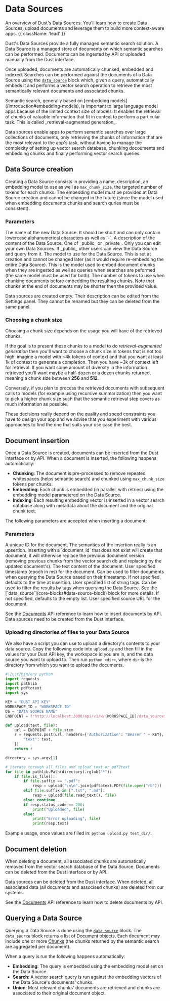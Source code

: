 
# Data Sources

An overview of Dust's Data Sources. You'll learn how to create Data Sources, upload documents and
leverage them to build more context-aware apps. {{ className: 'lead' }}

Dust's Data Sources provide a fully managed semantic search solution. A Data Source is a managed
store of documents on which semantic searches can be performed. Documents can be ingested by API or
uploaded manually from the Dust interface.

Once uploaded, documents are automatically chunked, embedded and indexed. Searches can be performed
against the documents of a Data Source using the [`data_source`](core-blocks#data-source-block)
block which, given a query, automatically embeds it and performs a vector search operation to
retrieve the most semantically relevant documents and associated chunks.

<Note>
  Semantic search, generally based on [embedding
  models](/introduction#embedding-models), is important to large language model
  apps because of the limited context size of models. It enables the retrieval
  of chunks of valuable information that fit in context to perform a particular
  task. This is called _retrieval-augmented generation_.
</Note>

Data sources enable apps to perform semantic searches over large collections of documents, only
retrieving the chunks of information that are the most relevant to the app's task, without having to
manage the complexity of setting up vector search database, chunking docouments and embedding chunks
and finally performing vector search queries.

## Data Source creation

Creating a Data Source consists in providing a name, description, an embedding model to use as well
as `max_chunk_size`, the targeted number of tokens for each chunks. The embedding model must be
provided at Data Source creation and cannot be changed in the future (since the model used when
embedding documents chunks and search quries must be consistent).

### Parameters

<Properties>
  <Property name="name" type="string">
    The name of the new Data Source. It should be short and can only contain
    lowercase alphanumerical characters as well as `-`.
  </Property>
  <Property name="description" type="optional string">
    A description of the content of the Data Source.
  </Property>
  <Property name="visibility" type="string">
    One of _public_ or _private_. Only you can edit your own Data Sources. If
    _public_ other users can view the Data Source and query from it.
  </Property>
  <Property name="embedded" type="model">
    The model to use for the Data Source. This is set at creation and cannot be
    changed later (as it would require re-embedding the entire Data Source).
    This is the model used to embed document chunks when they are ingested as
    well as queries when searches are peformed (the same model must be used for
    both).
  </Property>
  <Property name="max_chunk_size" type="integer">
    The number of tokens to use when chunking documents before embedding the
    resulting chunks. Note that chunks at the end of documents may be shorter
    then the provided value.
  </Property>
</Properties>

Data sources are created empty. Their description can be edited from the Settings panel. They cannot
be renamed but they can be deleted from the same panel.

### Choosing a chunk size

Choosing a chunk size depends on the usage you will have of the retrieved chunks.

If the goal is to present these chunks to a model to do _retrieval-augmented generation_ then you'll
want to choose a chunk size in tokens that is not too high: imagine a model with ~4k tokens of
context and that you want at least 1k of context to generate a completion. Then you have ~3k of
context left for retrieval. If you want some amount of diversity in the information retrieved you'll
want maybe a half-dozen or a dozen chunks returned, meaning a chunk size between **256** and
**512**.

Conversely, if you plan to process the retrieved documents with subsequent calls to models (for
example using recursive summarization) then you want to pick a higher chunk size such that
the semantic retrieval step covers as much information as possible.

These decisions really depend on the quality and speed constraints you have to design your app and
we advise that you experiment with various approaches to find the one that suits your use case the
best.

## Document insertion

Once a Data Source is created, documents can be inserted from the Dust interface or by API. When
a document is inserted, the following happens automatically:

- **Chunking**: The document is pre-processed to remove repeated whitespaces (helps semantic search)
  and chunked using `max_chunk_size` tokens per chunks.
- **Embedding**: Each chunk is embedded (in parallel, with retries) using the embedding model
  parametered on the Data Source.
- **Indexing**: Each resulting embedding vector is inserted in a vector search database along with
  metadata about the document and the original chunk text.

The following parameters are accepted when inserting a document:

### Parameters

<Properties>
  <Property name="document_id" type="string">
    A unique ID for the document. The semantics of the insertion really is an
    upsertion. Inserting with a `document_id` that does not exist will create
    that document, it will otherwise replace the previous document version
    (removing previous chunks from the vector search db and replacing by the
    updated document's).
  </Property>
  <Property name="text" type="string">
    The text content of the document.
  </Property>
  <Property name="timestamp" type="optional integer">
    User specified timestamp (epoch in ms) for the document. Can be used to
    filter documents when querying the Data Source based on their timestamp. If
    not specified, defaults to the time at insertion.
  </Property>
  <Property name="tags" type="optional []string">
    User specified list of string tags. Can be used to filter the results by
    tags when querying the Data Source. See the
    [`data_source`](core-blocks#data-source-block) block for more details. If
    not specified, defaults to the empty list.
  </Property>
  <Property name="source_url" type="optional string">
    User specified source URL for the document.
  </Property>
</Properties>

See the [Documents](/documents) API reference to learn how to insert documents by API. Data
sources need to be created from the Dust interface.

### Uploading directories of files to your Data Source

We also have a script you can use to upload a directory's contents to your data source. Copy the following code into `upload.py` and then fill in the values for your Dust API key, the workspace id you are in, and the data source you want to upload to. Then run `python <dir>`, where `dir` is the directory from which you want to upload the documents.

```python
#!/usr/bin/env python
import requests
import pathlib
import pdftotext
import sys

KEY = "DUST API KEY"
WORKSPACE_ID = "WORKSPACE ID"
DS = "DATA SOURCE NAME"
ENDPOINT = f"http://localhost:3000/api/v1/w/{WORKSPACE_ID}/data_sources/{DS}/documents/"

def upload(text, file):
    url = ENDPOINT + file.stem
    r = requests.post(url, headers={'Authorization': "Bearer " + KEY}, json={
        "text": text,
    })
    return r

directory = sys.argv[1]

# iterate through all files and upload text or pdf2text
for file in pathlib.Path(directory).rglob("*"):
    if file.is_file():
        if file.suffix == ".pdf":
            resp = upload("\n\n".join(pdftotext.PDF(file.open("rb"))) , file)
        elif file.suffix in [".txt", ".md"]:
            resp = upload(file.read_text(), file)
        else: continue
        if resp.status_code == 200:
            print("Uploaded", file)
        else:
            print("Error uploading", file)
            print(resp.text)
```

Example usage, once values are filled in: `python upload.py test_dir/`.

## Document deletion

When deleting a document, all associated chunks are automatically removed from the vector search
database of the Data Source. Documents can be deleted from the Dust interface or by API.

<Note>
  Data sources can be deleted from the Dust interface. When deleted, all
  associated data (all documents and associaed chunks) are deleted from our
  systems.
</Note>

See the [Documents](/documents) API reference to learn how to delete documents by API.

## Querying a Data Source

Querying a Data Source is done using the [`data_source`](core-blocks#data-source-block) block. The
`data_source` block returns a list of [Document](/data-sources#the-document-model) objects. Each
document may include one or more [Chunks](/data-sources#the-chunk-model) (the chunks returned by
the semantic search are aggregated per document).

When a query is run the following happens automatically:

- **Embedding**: The query is embedded using the embedding model set on the Data Source.
- **Search**: A vector search query is run against the embedding vectors of the Data Source's
  documents' chunks.
- **Union**: Most relevant chunks' documents are retrieved and chunks are associated to their
  original document object.
